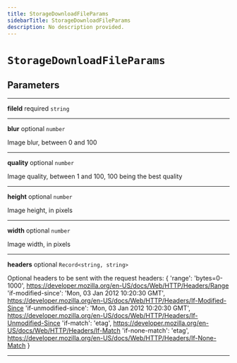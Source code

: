 ```yaml
---
title: StorageDownloadFileParams
sidebarTitle: StorageDownloadFileParams
description: No description provided.
---
```


# `StorageDownloadFileParams`

## Parameters

---

**<span className="parameter-name">fileId</span>** <span className="optional-status">required</span> <code>string</code>

---

**<span className="parameter-name">blur</span>** <span className="optional-status">optional</span> <code>number</code>

Image blur, between 0 and 100

---

**<span className="parameter-name">quality</span>** <span className="optional-status">optional</span> <code>number</code>

Image quality, between 1 and 100, 100 being the best quality

---

**<span className="parameter-name">height</span>** <span className="optional-status">optional</span> <code>number</code>

Image height, in pixels

---

**<span className="parameter-name">width</span>** <span className="optional-status">optional</span> <code>number</code>

Image width, in pixels

---

**<span className="parameter-name">headers</span>** <span className="optional-status">optional</span> <code>Record&lt;string, string&gt;</code>

Optional headers to be sent with the request
headers: {
'range': 'bytes=0-1000', https://developer.mozilla.org/en-US/docs/Web/HTTP/Headers/Range
'if-modified-since': 'Mon, 03 Jan 2012 10:20:30 GMT', https://developer.mozilla.org/en-US/docs/Web/HTTP/Headers/If-Modified-Since
'if-unmodified-since': 'Mon, 03 Jan 2012 10:20:30 GMT', https://developer.mozilla.org/en-US/docs/Web/HTTP/Headers/If-Unmodified-Since
'if-match': 'etag', https://developer.mozilla.org/en-US/docs/Web/HTTP/Headers/If-Match
'if-none-match': 'etag', https://developer.mozilla.org/en-US/docs/Web/HTTP/Headers/If-None-Match
}

---
